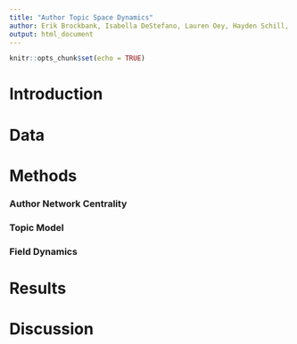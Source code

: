 ```yaml
---
title: "Author Topic Space Dynamics"
author: Erik Brockbank, Isabella DeStefano, Lauren Oey, Hayden Schill, Jamal Williams
output: html_document
---
```


```r
knitr::opts_chunk$set(echo = TRUE)
```


# Introduction #



# Data #


# Methods #


### Author Network Centrality ###


### Topic Model ###


### Field Dynamics ###



# Results #



# Discussion #






